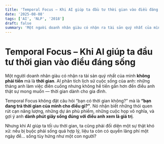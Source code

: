```yaml
---
title: 'Temporal Focus – Khi AI giúp ta đầu tư thời gian vào điều đáng sống'
date: '2025-08-08'
tags: ['AI', 'NLP', '2018']
draft: false
summary: 'Một người doanh nhân giàu có nhận ra tài sản quý nhất của mình **không phải tiền** mà là **thời gian'
---
```


# Temporal Focus – Khi AI giúp ta đầu tư thời gian vào điều đáng sống

Một người doanh nhân giàu có nhận ra tài sản quý nhất của mình **không phải tiền** mà là **thời gian**. AI phân tích lịch sử cuộc sống của anh: những tháng anh làm việc điên cuồng nhưng không hề tiến gần hơn đến điều anh thật sự mong muốn — thời gian dành cho gia đình.

Temporal Focus không đặt câu hỏi “bạn có thời gian không?” mà là **“bạn đang trả thời gian của mình cho điều gì?”**. Nó nhận biết những thói quen rút cạn năng lượng, những dự án phù phiếm, những cuộc họp vô nghĩa, và gợi ý anh **dành phút giây sống đúng với điều anh xem là giá trị**.

Nhưng khi AI giúp ta tối ưu thời gian, ta cũng phải đối diện một sự thật khó xử: nếu bị buộc phải sống quá hợp lý, liệu ta còn có quyền lãng phí một ngày để… sống tùy hứng như một con người?